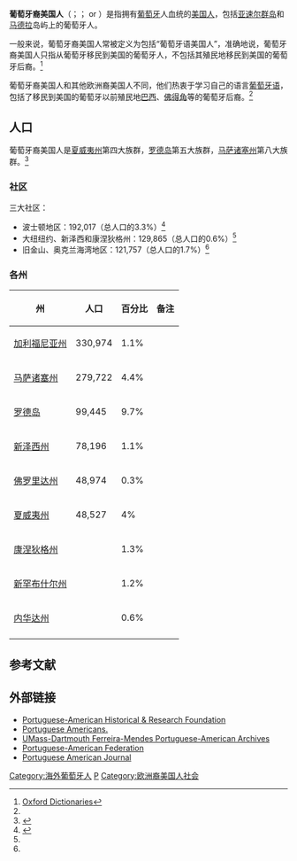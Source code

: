 {{Infobox ethnic group
| group = 葡萄牙裔美国人
| image =
{{image array|perrow=4|width=85|height=105
| image1  = PeterFrancisco.jpg| caption1 = 彼得·弗朗西斯科
| image2  = Emma Lazarus.jpg| caption2 = 艾玛·拉扎露丝
| image3  = JohnPhilipSousa-Chickering.LOC.jpg| caption3 = [[約翰·菲利普·蘇沙|约翰·菲利普·苏沙]]
| image4  = Mary Astor-1930s.JPG| caption4 = [[玛丽·阿斯特|玛丽·阿斯特]]
| image5  = <!-- 檔案不存在 George-Perry.jpg ，可從英文維基百科取得 -->| caption5 = 乔治·佩里
| image6  = Rep Dennis Cardoza.jpg| caption6 = 丹尼斯·卡多萨
| image7  = BenNCampbell.jpg| caption7 = 本·坎贝尔
| image8  = US_Rep._Jim_Costa_(D-CA).jpg| caption8 = 吉姆·科斯塔
| image9  = <!-- 檔案不存在 Raposo joe.jpg ，可從英文維基百科取得 -->| caption9 = 乔·拉波索
| image10 = Kevin_Correia_2008.jpg| caption10 = 凯文·科雷亚
| image11 = Joe Perry.jpg| caption11 = [[乔·佩里|乔·佩里]]
| image12 = Jonny_Gomes_on_June_15,_2013.jpg| caption12 = 约翰尼·戈麦斯
| image13 = DEV at 2011 MMVA.jpg| caption13 = [[Dev|Dev]]
| image14 = Al Santos by David Shankbone.jpg| caption14 = 阿尔弗雷多·路易斯·桑托斯
| image15 = TomHanksJan2009.jpg| caption15 = [[汤姆·汉克斯|汤姆·汉克斯]]
| image16 = Meredithv.jpg| caption16 = 梅勒迪斯·维埃拉
| image17 = JamesFrancoOct2011.jpg| caption17 = [[詹姆斯·法蘭科|詹姆斯·法兰科]]
| image18 = LyndsyFonescaSDCCJuly10.jpg| caption18 = [[琳德茜·冯塞卡|琳德茜·冯塞卡]]
| image19 = Daniela Ruah - Monte-Carlo Television Festival.jpg| caption19 = [[丹妮拉·鲁阿|丹妮拉·鲁阿]]
| image20 = Katy Perry UNICEF 2012.jpg| caption20 = [[姬蒂·佩芮|姬蒂·佩芮]]
}}
| poptime = '''葡萄牙血统''' <br/>'''1,477,335'''<br/> <small>美国人口的'''0.5%'''<ref>{{cite web |url=http://factfinder.census.gov/servlet/ADPTable?_bm=y&-geo_id=01000US&-parsed=true&-ds_name=ACS_2008_1YR_G00_&-_lang=en&-_caller=geoselect&-format= |title=2008 Community Survey |publisher=Factfinder.census.gov |date= |accessdate=2012-09-18 |archive-url=https://archive.today/20200211182630/http://factfinder.census.gov/servlet/ADPTable?_bm=y&-geo_id=01000US&-parsed=true&-ds_name=ACS_2008_1YR_G00_&-_lang=en&-_caller=geoselect&-format= |archive-date=2020-02-11 |dead-url=yes }}</ref>
|-
|popplace = [[加利福尼亚州|加利福尼亚州]]、[[佛罗里达州|佛罗里达州]]、[[夏威夷州|夏威夷州]]、[[马萨诸塞州|马萨诸塞州]]、[[纽约州|纽约州]]、[[新泽西州|新泽西州]]、[[罗德岛|罗德岛]]
|langs    = {{hlist| [[美式英语|美式英语]] | [[葡萄牙语|葡萄牙语]] | [[葡萄牙克里奥尔语|葡萄牙克里奥尔语]] }}
|rels     = [[罗马天主教|罗马天主教]]
|related  = {{flatlist|
* [[葡萄牙人|葡萄牙人]]
** [[葡萄牙裔加拿大人|葡萄牙裔加拿大人]]
* [[巴西裔葡萄牙人|巴西裔葡萄牙人]]
** [[葡萄牙裔巴西人|葡萄牙裔巴西人]]
}}}}
'''葡萄牙裔美国人'''（{{lang-en|'''Portuguese American'''}}；{{lang-pt|'''luso-americanos'''}}；{{lang|pt|'''''norte-americanos de extração portuguesa'''''}} or {{lang|pt|'''''estado-unidenses de extração portuguesa'''''}}）是指拥有[[葡萄牙|葡萄牙]]人血统的[[美国人|美国人]]，包括[[亚速尔群岛|亚速尔群岛]]和[[马德拉|马德拉]]岛屿上的葡萄牙人。

一般来说，葡萄牙裔美国人常被定义为包括“葡萄牙语美国人”，准确地说，葡萄牙裔美国人只指从葡萄牙移民到美国的葡萄牙人，不包括其殖民地移民到美国的葡萄牙后裔。<ref name="#1">[http://oxforddictionaries.com/definition/english/lusophone Oxford Dictionaries]</ref>

葡萄牙裔美国人和其他欧洲裔美国人不同，他们热衷于学习自己的语言[[葡萄牙语|葡萄牙语]]，包括了移民到美国的葡萄牙以前殖民地[[巴西|巴西]]、[[佛得角|佛得角]]等的葡萄牙后裔。<ref name="#1"/>

==人口==
葡萄牙裔美国人是[[夏威夷州|夏威夷州]]第四大族群，[[罗德岛|罗德岛]]第五大族群，[[马萨诸塞州|马萨诸塞州]]第八大族群。<ref name=stats>{{cite web| title = Portuguese American Population Numbers| url=http://www.euroamericans.net/portuguese.htm| accessdate = 2007-02-12}}</ref>

===社区===
三大社区：
*波士顿地区：192,017（总人口的3.3%）<ref name=stats2>{{cite web| title = Census 2000- Population of European-American and other ethnic groups in major American metropolitan areas| url= http://www.euroamericans.net/metropolitan.htm|accessdate = 2007-02-12}}</ref>
*大纽纽约、新泽西和康涅狄格州：129,865（总人口的0.6%）<ref name="stats2"/>
*旧金山、奥克兰海湾地区：121,757（总人口的1.7%）<ref name="stats2"/>

===各州===
{| class="wikitable"
|-
! 州 !! 人口  !! 百分比 !! 备注
|-
|   [[加利福尼亚州|加利福尼亚州]] ||   330,974  ||   1.1%  ||   
|-
|  [[马萨诸塞州|马萨诸塞州]]  ||   279,722  ||  4.4%   ||    
|-
|   [[罗德岛|罗德岛]] ||   99,445  ||  9.7%   ||    
|-
|  [[新泽西州|新泽西州]]  ||    78,196 ||   1.1%  ||    
|-
|  [[佛罗里达州|佛罗里达州]]  ||  48,974   ||  0.3%   ||   
|-
|  [[夏威夷州|夏威夷州]]  ||    48,527 ||   4%  ||    
|-
| [[康涅狄格州|康涅狄格州]]   ||     ||   1.3%  ||   
|-
|   [[新罕布什尔州|新罕布什尔州]] ||     ||  1.2%   ||    
|-
|   [[内华达州|内华达州]] ||     ||   0.6%   ||    
|-
|}

==参考文献==
{{reflist}}

== 外部链接 ==
*[https://web.archive.org/web/20151009211944/http://www.portuguesefoundation.org/ Portuguese-American Historical & Research Foundation]
*[http://www.everyculture.com/multi/Pa-Sp/Portuguese-Americans.html Portuguese Americans.] {{Wayback|url=http://www.everyculture.com/multi/Pa-Sp/Portuguese-Americans.html |date=20190620071904 }} {{lang|en|- Culture, History & People}}
*[http://www.lib.umassd.edu/archives/paa/paa.html/ UMass-Dartmouth Ferreira-Mendes Portuguese-American Archives] {{Wayback|url=http://www.lib.umassd.edu/archives/paa/paa.html/ |date=20100427212250 }}
*[https://web.archive.org/web/20070928170524/http://www.portuguese-american.net/portugue/index.htm Portuguese-American Federation]
*[http://portuguese-american-journal.com/ Portuguese American Journal] {{lang|en|Portuguese American Journal}}

{{歐洲裔美國人}}

[[Category:海外葡萄牙人|Category:海外葡萄牙人]]
[[Category:美国族群|P]]
[[Category:欧洲裔美国人社会|Category:欧洲裔美国人社会]]
